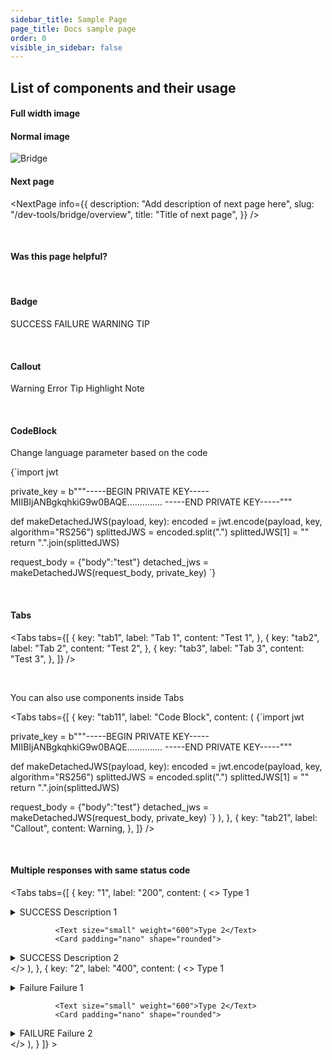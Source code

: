 ```yaml
---
sidebar_title: Sample Page
page_title: Docs sample page
order: 0
visible_in_sidebar: false
---
```


## List of components and their usage

#### Full width image

<MainImage
  src="https://storage.googleapis.com/strapi-assets/latest/Screenshot_2021_03_19_at_3_39_31_PM_ccd1f16be5/Screenshot_2021_03_19_at_3_39_31_PM_ccd1f16be5.png"
  alt="Bridge"
/>

#### Normal image

<img
  src="https://storage.googleapis.com/strapi-assets/latest/Screenshot_2021_03_19_at_3_39_31_PM_ccd1f16be5/Screenshot_2021_03_19_at_3_39_31_PM_ccd1f16be5.png"
  alt="Bridge"
/>

#### Next page

<NextPage
  info={{
    description: "Add description of next page here",
    slug: "/dev-tools/bridge/overview",
    title: "Title of next page",
  }}
/>

<br />

#### Was this page helpful?

<WasPageHelpful />

<br />

#### Badge

<Badge type="success">SUCCESS</Badge>
<Badge type="failure">FAILURE</Badge>
<Badge type="warning">WARNING</Badge>
<Badge type="tip">TIP</Badge>

<br />

#### Callout

<Callout type="warning">Warning</Callout>
<Callout type="error">Error</Callout>
<Callout type="tip">Tip</Callout>
<Callout type="highlight">Highlight</Callout>
<Callout type="note">Note</Callout>

<br />

#### CodeBlock

Change language parameter based on the code

<CodeBlockWithCopy language="python">
  {`import jwt 
 
private_key = b"""-----BEGIN PRIVATE KEY----- 
MIIBIjANBgkqhkiG9w0BAQE.............. 
-----END PRIVATE KEY-----""" 
 
def makeDetachedJWS(payload, key): 
    encoded = jwt.encode(payload, key, algorithm="RS256") 
    splittedJWS = encoded.split(".") 
    splittedJWS[1] = "" 
    return ".".join(splittedJWS) 
 
request_body = {"body":"test"} 
detached_jws = makeDetachedJWS(request_body, private_key) `}
</CodeBlockWithCopy>

<br />

#### Tabs

<Tabs
  tabs={[
    {
      key: "tab1",
      label: "Tab 1",
      content: "Test 1",
    },
    {
      key: "tab2",
      label: "Tab 2",
      content: "Test 2",
    },
    {
      key: "tab3",
      label: "Tab 3",
      content: "Test 3",
    },
  ]}
/>

<br />

You can also use components inside Tabs

<Tabs
  tabs={[
    {
      key: "tab11",
      label: "Code Block",
      content: (
        <CodeBlockWithCopy language="python">
          {`import jwt 
 
private_key = b"""-----BEGIN PRIVATE KEY----- 
MIIBIjANBgkqhkiG9w0BAQE.............. 
-----END PRIVATE KEY-----""" 
 
def makeDetachedJWS(payload, key): 
    encoded = jwt.encode(payload, key, algorithm="RS256") 
    splittedJWS = encoded.split(".") 
    splittedJWS[1] = "" 
    return ".".join(splittedJWS) 
 
request_body = {"body":"test"} 
detached_jws = makeDetachedJWS(request_body, private_key) `}
        </CodeBlockWithCopy>
      ),
    },
    {
      key: "tab21",
      label: "Callout",
      content: <Callout type="warning">Warning</Callout>,
    },
  ]}
/>

<br />

#### Multiple responses with same status code

<Tabs
      tabs={[
        {
          key: "1",
          label: "200",
          content: (
            <>
            <Text size="small" weight="600">Type 1</Text>
            <Card padding="nano" shape="rounded" marginBottom="micro">
  <details>
    <summary>
                <Badge type="success">SUCCESS</Badge> Description 1
    </summary>
              <hr className="tertiary" />
              <h5>Request</h5>
              <CodeBlockWithCopy language="json">
                {`POST /api/digilocker/ 
 
{ 
    "redirectUrl": "https://setu.co" 
} `}
              </CodeBlockWithCopy>
              <hr className="tertiary" />
              <h5>Response</h5>
              <p>You will get the following details—</p>
              <CodeBlockWithCopy language="json">
                {`{ 
    "id": "ea31e1e6-96eb-4e56-a355-7bc51de94d24", 
    "status": "unauthenticated", //ENUM values—unauthenticated | authenticated | revoked 
    "url": "User login url", 
    "validUpto": "2021-10-05T19:06:28+05:30"  
} `}
              </CodeBlockWithCopy>
              </details>
              </Card>
              
              <Text size="small" weight="600">Type 2</Text>
              <Card padding="nano" shape="rounded">
  <details>
    <summary>
                <Badge type="success">SUCCESS</Badge> Description 2
    </summary>
              <hr className="tertiary" />
              <h5>Request</h5>
              <CodeBlockWithCopy language="json">
                {`POST /api/digilocker/ 
 
{ 
    "redirectUrl": "https://setu.co" 
} `}
              </CodeBlockWithCopy>
              <hr className="tertiary" />
              <h5>Response</h5>
              <p>You will get the following details—</p>
              <CodeBlockWithCopy language="json">
                {`{ 
    "id": "ea31e1e6-96eb-4e56-a355-7bc51de94d24", 
    "status": "unauthenticated", //ENUM values—unauthenticated | authenticated | revoked 
    "url": "User login url", 
    "validUpto": "2021-10-05T19:06:28+05:30"  
} `}
              </CodeBlockWithCopy>
              </details>
              </Card>
            </>
          ),
        },
        {
          key: "2",
          label: "400",
          content: (
            <>
            <Text size="small" weight="600">Type 1</Text>
            <Card padding="nano" shape="rounded" marginBottom="micro">
  <details>
    <summary>
                <Badge type="failure">Failure</Badge> Failure 1
    </summary>
              <hr className="tertiary" />
              <h5>Request</h5>
              <CodeBlockWithCopy language="json">
                {`POST /api/digilocker/ 
 
{ 
    "redirectUrl": "https://setu.co" 
} `}
              </CodeBlockWithCopy>
              <hr className="tertiary" />
              <h5>Response</h5>
              <p>You will get the following details—</p>
              <CodeBlockWithCopy language="json">
                {`{ 
    "id": "ea31e1e6-96eb-4e56-a355-7bc51de94d24", 
    "status": "unauthenticated", //ENUM values—unauthenticated | authenticated | revoked 
    "url": "User login url", 
    "validUpto": "2021-10-05T19:06:28+05:30"  
} `}
              </CodeBlockWithCopy>
              </details>
              </Card>
              
              <Text size="small" weight="600">Type 2</Text>
              <Card padding="nano" shape="rounded">
  <details>
    <summary>
                <Badge type="failure">FAILURE</Badge> Failure 2
    </summary>
              <hr className="tertiary" />
              <h5>Request</h5>
              <CodeBlockWithCopy language="json">
                {`POST /api/digilocker/ 
 
{ 
    "redirectUrl": "https://setu.co" 
} `}
              </CodeBlockWithCopy>
              <hr className="tertiary" />
              <h5>Response</h5>
              <p>You will get the following details—</p>
              <CodeBlockWithCopy language="json">
                {`{ 
    "id": "ea31e1e6-96eb-4e56-a355-7bc51de94d24", 
    "status": "unauthenticated", //ENUM values—unauthenticated | authenticated | revoked 
    "url": "User login url", 
    "validUpto": "2021-10-05T19:06:28+05:30"  
} `}
              </CodeBlockWithCopy>
              </details>
              </Card>
            </>
          ),
        }
      ]}
    ></Tabs>


